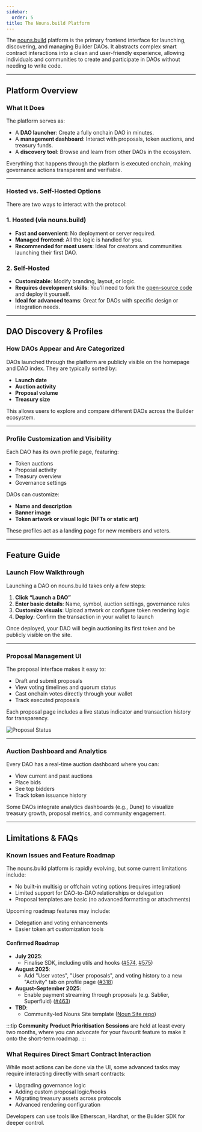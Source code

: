 ```yaml
---
sidebar:
  order: 5
title: The Nouns.build Platform
---
```


The [nouns.build](http://nouns.build/) platform is the primary frontend interface for launching, discovering, and managing Builder DAOs. It abstracts complex smart contract interactions into a clean and user-friendly experience, allowing individuals and communities to create and participate in DAOs without needing to write code.

---

## Platform Overview

### What It Does

The platform serves as:

- A **DAO launcher**: Create a fully onchain DAO in minutes.
- A **management dashboard**: Interact with proposals, token auctions, and treasury funds.
- A **discovery tool**: Browse and learn from other DAOs in the ecosystem.

Everything that happens through the platform is executed onchain, making governance actions transparent and verifiable.

---

### Hosted vs. Self-Hosted Options

There are two ways to interact with the protocol:

### 1. **Hosted (via nouns.build)**

- **Fast and convenient**: No deployment or server required.
- **Managed frontend**: All the logic is handled for you.
- **Recommended for most users**: Ideal for creators and communities launching their first DAO.

### 2. **Self-Hosted**

- **Customizable**: Modify branding, layout, or logic.
- **Requires development skills**: You’ll need to fork the [open-source code](https://github.com/nounsDAO/nouns-builder) and deploy it yourself.
- **Ideal for advanced teams**: Great for DAOs with specific design or integration needs.

---

## DAO Discovery & Profiles

### How DAOs Appear and Are Categorized

DAOs launched through the platform are publicly visible on the homepage and DAO index. They are typically sorted by:

- **Launch date**
- **Auction activity**
- **Proposal volume**
- **Treasury size**

This allows users to explore and compare different DAOs across the Builder ecosystem.

---

### Profile Customization and Visibility

Each DAO has its own profile page, featuring:

- Token auctions
- Proposal activity
- Treasury overview
- Governance settings

DAOs can customize:

- **Name and description**
- **Banner image**
- **Token artwork or visual logic (NFTs or static art)**

These profiles act as a landing page for new members and voters.

---

## Feature Guide

### Launch Flow Walkthrough

Launching a DAO on nouns.build takes only a few steps:

1. **Click “Launch a DAO”**
2. **Enter basic details**: Name, symbol, auction settings, governance rules
3. **Customize visuals**: Upload artwork or configure token rendering logic
4. **Deploy**: Confirm the transaction in your wallet to launch

Once deployed, your DAO will begin auctioning its first token and be publicly visible on the site.


---

### Proposal Management UI

The proposal interface makes it easy to:

- Draft and submit proposals
- View voting timelines and quorum status
- Cast onchain votes directly through your wallet
- Track executed proposals

Each proposal page includes a live status indicator and transaction history for transparency.

![Proposal Status](/onboarding/knowledge_baseOnboarding/proposal-status.png)

---

### Auction Dashboard and Analytics

Every DAO has a real-time auction dashboard where you can:

- View current and past auctions
- Place bids
- See top bidders
- Track token issuance history

Some DAOs integrate analytics dashboards (e.g., Dune) to visualize treasury growth, proposal metrics, and community engagement.

---

## Limitations & FAQs

### Known Issues and Feature Roadmap

The nouns.build platform is rapidly evolving, but some current limitations include:

- No built-in multisig or offchain voting options (requires integration)
- Limited support for DAO-to-DAO relationships or delegation
- Proposal templates are basic (no advanced formatting or attachments)

Upcoming roadmap features may include:

- Delegation and voting enhancements
- Easier token art customization tools

#### Confirmed Roadmap

- **July 2025**:
  - Finalise SDK, including utils and hooks ([#574](https://github.com/BuilderOSS/nouns-builder/issues/574), [#575](https://github.com/BuilderOSS/nouns-builder/issues/575))
- **August 2025**:
  - Add "User votes", "User proposals", and voting history to a new "Activity" tab on profile page ([#318](https://github.com/BuilderOSS/nouns-builder/issues/318))
- **August–September 2025**:
  - Enable payment streaming through proposals (e.g. Sablier, Superfluid) ([#463](https://github.com/BuilderOSS/nouns-builder/issues/463))
- **TBD**:
  - Community-led Nouns Site template ([Noun Site repo](https://github.com/BuilderOSS/noun-site))

:::tip
**Community Product Prioritisation Sessions** are held at least every two months, where you can advocate for your favourit feature to make it onto the short-term roadmap.
:::

### What Requires Direct Smart Contract Interaction

While most actions can be done via the UI, some advanced tasks may require interacting directly with smart contracts:

- Upgrading governance logic
- Adding custom proposal logic/hooks
- Migrating treasury assets across protocols
- Advanced rendering configuration

Developers can use tools like Etherscan, Hardhat, or the Builder SDK for deeper control.

